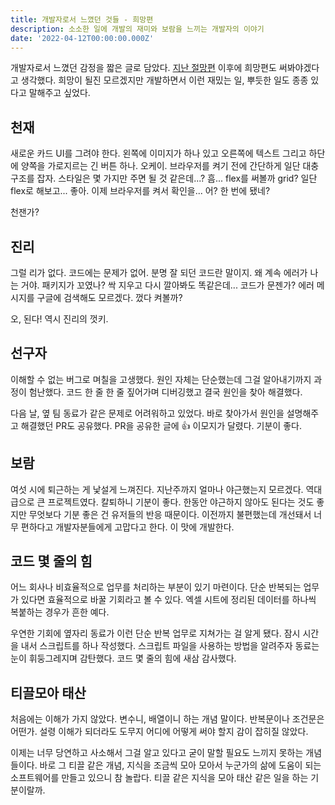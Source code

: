 ```yaml
---
title: 개발자로서 느꼈던 것들 - 희망편
description: 소소한 일에 개발의 재미와 보람을 느끼는 개발자의 이야기
date: '2022-04-12T00:00:00.000Z'
---
```


개발자로서 느꼈던 감정을 짧은 글로 담았다. [지난 절망편](https://hajoeun.com/2022/what-i-felt-as-a-developer-part-1) 이후에 희망편도 써봐야겠다고 생각했다. 희망이 될진 모르겠지만 개발하면서 이런 재밌는 일, 뿌듯한 일도 종종 있다고 말해주고 싶었다.

## 천재

새로운 카드 UI를 그려야 한다. 왼쪽에 이미지가 하나 있고 오른쪽에 텍스트 그리고 하단에 양쪽을 가로지르는 긴 버튼 하나. 오케이. 브라우저를 켜기 전에 간단하게 일단 대충 구조를 잡자. 스타일은 몇 가지만 주면 될 것 같은데...? 흠... flex를 써볼까 grid? 일단 flex로 해보고... 좋아. 이제 브라우저를 켜서 확인을... 어? 한 번에 됐네?

천잰가?

## 진리

그럴 리가 없다. 코드에는 문제가 없어. 분명 잘 되던 코드란 말이지. 왜 계속 에러가 나는 거야. 패키지가 꼬였나? 싹 지우고 다시 깔아봐도 똑같은데... 코드가 문젠가? 에러 메시지를 구글에 검색해도 모르겠다. 껐다 켜볼까?

오, 된다! 역시 진리의 껏키.

## 선구자

이해할 수 없는 버그로 며칠을 고생했다. 원인 자체는 단순했는데 그걸 알아내기까지 과정이 험난했다. 코드 한 줄 한 줄 짚어가며 디버깅했고 결국 원인을 찾아 해결했다.

다음 날, 옆 팀 동료가 같은 문제로 어려워하고 있었다. 바로 찾아가서 원인을 설명해주고 해결했던 PR도 공유했다. PR을 공유한 글에 👍 이모지가 달렸다. 기분이 좋다.

## 보람

여섯 시에 퇴근하는 게 낯설게 느껴진다. 지난주까지 얼마나 야근했는지 모르겠다. 역대급으로 큰 프로젝트였다. 칼퇴하니 기분이 좋다. 한동안 야근하지 않아도 된다는 것도 좋지만 무엇보다 기분 좋은 건 유저들의 반응 때문이다. 이전까지 불편했는데 개선돼서 너무 편하다고 개발자분들에게 고맙다고 한다. 이 맛에 개발한다.

## 코드 몇 줄의 힘

어느 회사나 비효율적으로 업무를 처리하는 부분이 있기 마련이다. 단순 반복되는 업무가 있다면 효율적으로 바꿀 기회라고 볼 수 있다. 엑셀 시트에 정리된 데이터를 하나씩 복붙하는 경우가 흔한 예다.

우연한 기회에 옆자리 동료가 이런 단순 반복 업무로 지쳐가는 걸 알게 됐다. 잠시 시간을 내서 스크립트를 하나 작성했다. 스크립트 파일을 사용하는 방법을 알려주자 동료는 눈이 휘둥그레지며 감탄했다. 코드 몇 줄의 힘에 새삼 감사했다.

## 티끌모아 태산

처음에는 이해가 가지 않았다. 변수니, 배열이니 하는 개념 말이다. 반복문이나 조건문은 어떤가. 설령 이해가 되더라도 도무지 어디에 어떻게 써야 할지 감이 잡히질 않았다.

이제는 너무 당연하고 사소해서 그걸 알고 있다고 굳이 말할 필요도 느끼지 못하는 개념들이다. 바로 그 티끌 같은 개념, 지식을 조금씩 모아 모아서 누군가의 삶에 도움이 되는 소프트웨어를 만들고 있으니 참 놀랍다. 티끌 같은 지식을 모아 태산 같은 일을 하는 기분이랄까.
